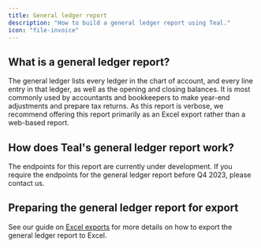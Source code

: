 ```yaml
---
title: General ledger report
description: "How to build a general ledger report using Teal."
icon: "file-invoice"
---
```


## What is a general ledger report?

The general ledger lists every ledger in the chart of account, and every line entry in that ledger, as well as the opening and closing balances. It is most commonly used by accountants and bookkeepers to make year-end adjustments and prepare tax returns. As this report is verbose, we recommend offering this report primarily as an Excel export rather than a web-based report.

## How does Teal's general ledger report work?

The endpoints for this report are currently under development. If you require the endpoints for the general ledger report before Q4 2023, please contact us.

## Preparing the general ledger report for export

See our guide on [Excel exports](/interfaces/excel_export) for more details on how to export the general ledger report to Excel.
